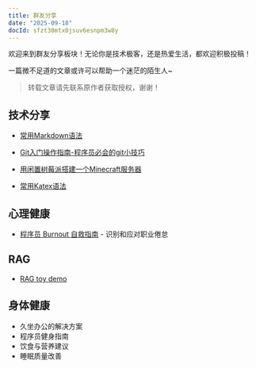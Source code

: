 ```yaml
---
title: 群友分享
date: "2025-09-18"
docId: sfzt30mtx0jsuv6esnpm3w8y
---
```


欢迎来到群友分享板块！无论你是技术极客，还是热爱生活，都欢迎积极投稿！

一篇微不足道的文章或许可以帮助一个迷茫的陌生人~

> 转载文章请先联系原作者获取授权，谢谢！

## 技术分享

- [常用Markdown语法](/docs/CommunityShare/Geek/CommonUsedMarkdown)

- [Git入门操作指南-程序员必会的git小技巧](/docs/CommunityShare/Geek/git101)

- [用闲置树莓派搭建一个Minecraft服务器](/docs/CommunityShare/Geek/raspberry-guide)

- [常用Katex语法](/docs/CommunityShare/Geek/Katex/index)

## 心理健康

- [程序员 Burnout 自救指南](/docs/CommunityShare/MentalHealth/burnout-guide) - 识别和应对职业倦怠

## RAG

- [RAG toy demo](/docs/CommunityShare/RAG/rag)

## 身体健康

- 久坐办公的解决方案
- 程序员健身指南
- 饮食与营养建议
- 睡眠质量改善
